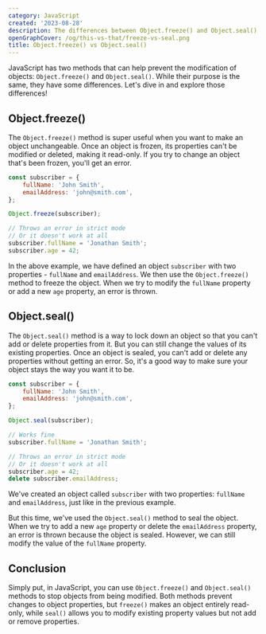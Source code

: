 ```yaml
---
category: JavaScript
created: '2023-08-28'
description: The differences between Object.freeze() and Object.seal() in JavaScript
openGraphCover: /og/this-vs-that/freeze-vs-seal.png
title: Object.freeze() vs Object.seal()
---
```


JavaScript has two methods that can help prevent the modification of objects: `Object.freeze()` and `Object.seal()`. While their purpose is the same, they have some differences. Let's dive in and explore those differences!

## Object.freeze()

The `Object.freeze()` method is super useful when you want to make an object unchangeable. Once an object is frozen, its properties can't be modified or deleted, making it read-only. If you try to change an object that's been frozen, you'll get an error.

```js
const subscriber = {
    fullName: 'John Smith',
    emailAddress: 'john@smith.com',
};

Object.freeze(subscriber);

// Throws an error in strict mode
// Or it doesn't work at all
subscriber.fullName = 'Jonathan Smith';
subscriber.age = 42;
```

In the above example, we have defined an object `subscriber` with two properties - `fullName` and `emailAddress`. We then use the `Object.freeze()` method to freeze the object. When we try to modify the `fullName` property or add a new `age` property, an error is thrown.

## Object.seal()

The `Object.seal()` method is a way to lock down an object so that you can't add or delete properties from it. But you can still change the values of its existing properties. Once an object is sealed, you can't add or delete any properties without getting an error. So, it's a good way to make sure your object stays the way you want it to be.

```js
const subscriber = {
    fullName: 'John Smith',
    emailAddress: 'john@smith.com',
};

Object.seal(subscriber);

// Works fine
subscriber.fullName = 'Jonathan Smith';

// Throws an error in strict mode
// Or it doesn't work at all
subscriber.age = 42;
delete subscriber.emailAddress;
```

We've created an object called `subscriber` with two properties: `fullName` and `emailAddress`, just like in the previous example.

But this time, we've used the `Object.seal()` method to seal the object. When we try to add a new `age` property or delete the `emailAddress` property, an error is thrown because the object is sealed. However, we can still modify the value of the `fullName` property.

## Conclusion

Simply put, in JavaScript, you can use `Object.freeze()` and `Object.seal()` methods to stop objects from being modified. Both methods prevent changes to object properties, but `freeze()` makes an object entirely read-only, while `seal()` allows you to modify existing property values but not add or remove properties.
